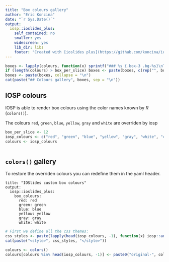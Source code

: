 ```yaml
---
title: "Box colours gallery"
author: "Eric Koncina"
date: "`r Sys.Date()`"
output:
  iosp::ioslides_plus:
    self_contained: no
    smaller: yes
    widescreen: yes
    lib_dir: libs
    footer: "Created with [ioslides plus](https://github.com/koncina/iosp)"
---
```


```r
boxes <- lapply(colours, function(x) sprintf("### %s {.box-3 .bg-%s}\nText\n\n`code`\n\n[link](http://example.com)\n", gsub("^original-", "", x), x))
if (length(colours) > box_per_slice) boxes <- paste(boxes, c(rep("", box_per_slice - 1), "## Colours gallery"), sep = "\n")
boxes <- paste(boxes, collapse = "\n")
cat(paste("## Colours gallery", boxes, sep = "\n"))
```

## IOSP colours

IOSP is able to render box colours using the color names known by _R_ (`colors()`).

The colours `red`, `green`, `blue`, `yellow`, `gray` and `white` are overriden by iosp

```r
box_per_slice <- 12
iosp_colours <- c("red", "green", "blue", "yellow", "gray", "white", "cobalt")
colours <- iosp_colours
```

```r
```

## `colors()` gallery

To restore the overriden colours you can redefine them in the yaml header.

```
title: "IOSlides custom box colours"
output:
  iosp::ioslides_plus:
    box_colours:
      red: red
      green: green
      blue: blue
      yellow: yellow
      gray: gray
      white: white
```

```r
# First we define all the css themes:
css_styles <- paste(lapply(head(iosp_colours, -1), function(x) iosp::add_box_colour(paste0("original-", x), x)), collapse = "\n")
cat(paste("<style>", css_styles, "</style>"))
```

```r
colours <- colors()
colours[colours %in% head(iosp_colours, -1)] <- paste0("original-", colours[colours %in% head(iosp_colours, -1)])
```

```r
```